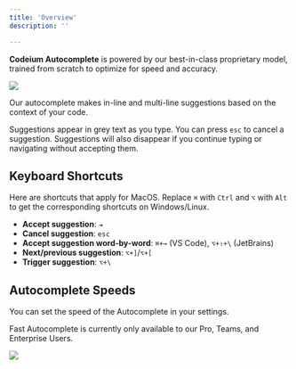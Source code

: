 ```yaml
---
title: 'Overview'
description: ''

---
```

**Codeium Autocomplete** is powered by our best-in-class proprietary model, trained from scratch to optimize for speed and accuracy. 

<Frame>
    <img src="https://exafunction.github.io/public/autocomplete/multi_line.gif"/>
</Frame>

Our autocomplete makes in-line and multi-line suggestions based on the context of your code.

Suggestions appear in grey text as you type. You can press `esc` to cancel a suggestion.
Suggestions will also disappear if you continue typing or navigating without accepting them.

## Keyboard Shortcuts
Here are shortcuts that apply for MacOS.
Replace `⌘` with `Ctrl` and `⌥` with `Alt` to get the corresponding shortcuts on Windows/Linux.
- **Accept suggestion**: `⇥`
- **Cancel suggestion**: `esc`
- **Accept suggestion word-by-word**: `⌘+→` (VS Code), `⌥+⇧+\` (JetBrains)
- **Next/previous suggestion**: `⌥+]`/`⌥+[` 
- **Trigger suggestion**: `⌥+\`

## Autocomplete Speeds

You can set the speed of the Autocomplete in your settings. 

<Note>Fast Autocomplete is currently only available to our Pro, Teams, and Enterprise Users.</Note>

<Frame>
    <img src="https://exafunction.github.io/public/autocomplete/autocomplete-speed-fast.mp4"/>
</Frame>